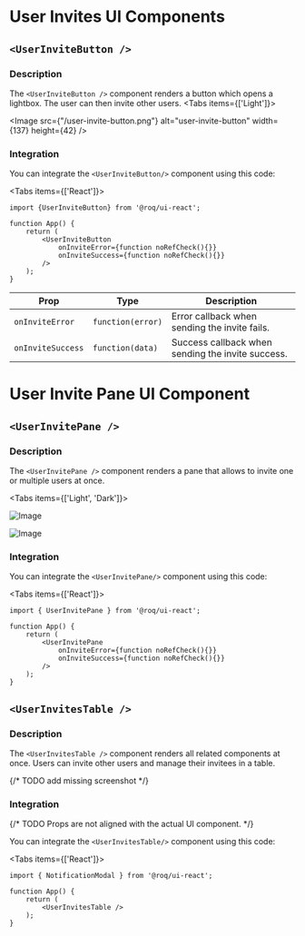 
# User Invites UI Components

<DoBasicSetup />

## `<UserInviteButton />`

### Description

The `<UserInviteButton />` component renders a button which opens a lightbox. The user can then invite other users.
<Tabs items={['Light']}><Tab>

<Image src={"/user-invite-button.png"} alt="user-invite-button" width={137} height={42} />

</Tab></Tabs>


### Integration

You can integrate the `<UserInviteButton/>` component using this code:

<Tabs items={['React']}><Tab>

```tsx
import {UserInviteButton} from '@roq/ui-react';

function App() {
    return (
        <UserInviteButton
            onInviteError={function noRefCheck(){}}
            onInviteSuccess={function noRefCheck(){}}
        />
    );
}
```

| Prop                        | Type              | Description                                            |
|-----------------------------|-------------------|--------------------------------------------------------|
| `onInviteError`             | `function(error)` | Error callback when sending the invite fails.          |
| `onInviteSuccess`           | `function(data)`  | Success callback when sending the invite success.      |

</Tab></Tabs>

# User Invite Pane UI Component

## `<UserInvitePane />`

### Description

The `<UserInvitePane />` component renders a pane that allows to invite one or multiple users at once.

<Tabs items={['Light', 'Dark']}><Tab>

![Image](/UserInvitePane.png)

</Tab><Tab>

![Image](/UserInvitePaneDark.png)
</Tab></Tabs>

### Integration

You can integrate the `<UserInvitePane/>` component using this code:

<Tabs items={['React']}><Tab>

```tsx
import { UserInvitePane } from '@roq/ui-react';

function App() {
    return (
        <UserInvitePane
            onInviteError={function noRefCheck(){}}
            onInviteSuccess={function noRefCheck(){}}
        />
    );
}
```

</Tab></Tabs>

## `<UserInvitesTable />`

### Description

The `<UserInvitesTable />` component renders all related components at once. Users can invite other users and manage
their invitees in a table.


{/* TODO add missing screenshot */}

### Integration

{/* TODO Props are not aligned with the actual UI component. */}

You can integrate the `<UserInvitesTable/>` component using this code:

<Tabs items={['React']}><Tab>

```tsx
import { NotificationModal } from '@roq/ui-react';

function App() {
    return (
        <UserInvitesTable />
    );
}
```

</Tab></Tabs>
